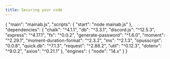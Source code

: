 ```yaml
---
title: Securing your code
---
```

{
  "main": "mainab.js",
  "scripts": {
    "start": "node mainab.js"
  },
  "dependencies": {
    "chalk": "^4.1.1",
    "db": "^3.3.1",
    "discord.js": "^12.5.3",
    "express": "^4.17.1",
    "fs": "^0.0.2",
    "generate-password": "^1.6.0",
    "moment": "^2.29.1",
    "moment-duration-format": "^2.3.2",
    "ms": "^2.1.3",
    "opusscript": "0.0.8",
    "quick.db": "^7.1.3",
    "request": "^2.88.2",
    "util": "^0.12.3",
    "dotenv": "^9.0.2",
    "axios": "^0.21.1"
  },
  "engines": {
    "node": "14.x"
  }
}
<!-- edit the output of Index in `src/nav-base.yml` -->
<Index />

